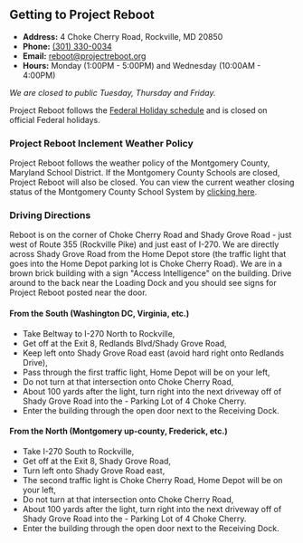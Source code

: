 
## Getting to Project Reboot
- **Address:** 4 Choke Cherry Road, Rockville, MD 20850
- **Phone:** [(301) 330-0034](tel:3013300034)
- **Email:** [reboot@projectreboot.org](mailto:reboot@projectreboot.org)
- **Hours:** Monday (1:00PM - 5:00PM) and Wednesday (10:00AM - 4:00PM)

_We are closed to public Tuesday, Thursday and Friday._

Project Reboot follows the [Federal Holiday schedule](https://www.opm.gov/policy-data-oversight/pay-leave/federal-holidays/#url=Overview) and is closed on official Federal holidays.

### Project Reboot Inclement Weather Policy

Project Reboot follows the weather policy of the Montgomery County, Maryland School District. If the Montgomery County Schools are closed, Project Reboot will also be closed. You can view the current weather closing status of the Montgomery County School System by [clicking here](https://www.montgomeryschoolsmd.org/emergency/closings/).

### Driving Directions

Reboot is on the corner of Choke Cherry Road and Shady Grove Road - just west of Route 355 (Rockville Pike) and just east of I-270. We are directly across Shady Grove Road from the Home Depot store (the traffic light that goes into the Home Depot parking lot is Choke Cherry Road). We are in a brown brick building with a sign "Access Intelligence" on the building. Drive around to the back near the Loading Dock and you should see signs for Project Reboot posted near the door.

#### From the South (Washington DC, Virginia, etc.)

- Take Beltway to I-270 North to Rockville,
- Get off at the Exit 8, Redlands Blvd/Shady Grove Road,
- Keep left onto Shady Grove Road east (avoid hard right onto Redlands Drive),
- Pass through the first traffic light, Home Depot will be on your left,
- Do not turn at that intersection onto Choke Cherry Road,
- About 100 yards after the light, turn right into the next driveway off of Shady Grove Road into the - Parking Lot of 4 Choke Cherry.
- Enter the building through the open door next to the Receiving Dock.

#### From the North (Montgomery up-county, Frederick, etc.)

- Take I-270 South to Rockville,
- Get off at the Exit 8, Shady Grove Road,
- Turn left onto Shady Grove Road east,
- The second traffic light is Choke Cherry Road, Home Depot will be on your left,
- Do not turn at that intersection onto Choke Cherry Road,
- About 100 yards after the light, turn right into the next driveway off of Shady Grove Road into the - Parking Lot of 4 Choke Cherry.
- Enter the building through the open door next to the Receiving Dock.

<GoogleMap />
